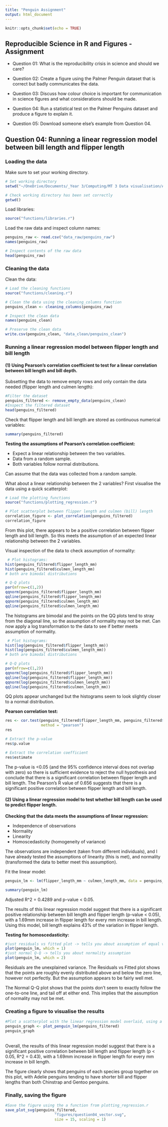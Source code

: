```yaml
---
title: "Penguin Assignment"
output: html_document
---
```


```r
knitr::opts_chunk$set(echo = TRUE)
```


## Reproducible Science in R and Figures - Assignment

* Question 01: What is the reproducibility crisis in science and should we care?

* Question 02: Create a figure using the Palmer Penguin dataset that is correct but badly communicates the data.

* Question 03: Discuss how colour choice is important for communication in science figures and what considerations should be made.

* Question 04: Run a statistical test on the Palmer Penguins dataset and produce a figure to explain it.

* Question 05: Download someone else's example from Question 04.


## Question 04: Running a linear regression model between bill length and flipper length

### Loading the data

Make sure to set your working directory.
```r

# Set working directory
setwd("~/OneDrive/Documents/_Year 3/Computing/MT 3 Data visualisation/Assignment")

```

```r

# Check working directory has been set correctly
getwd()

```


Load libraries:
```r

source("functions/libraries.r")

```


Load the raw data and inspect column names:
```r

penguins_raw <- read.csv("data_raw/penguins_raw")
names(penguins_raw)

```
```r

# Inspect contents of the raw data
head(penguins_raw)

```



### Cleaning the data

Clean the data:
```r

# Load the cleaning functions
source("functions/cleaning.r")

# Clean the data using the cleaning_columns function
penguins_clean <- cleaning_columns(penguins_raw)

# Inspect the clean data
names(penguins_clean)

# Preserve the clean data
write.csv(penguins_clean, "data_clean/penguins_clean")

```



### Running a linear regression model between flipper length and bill length

#### (1) Using Pearson's correlation coefficient to test for a linear correlation between bill length and bill depth.


Subsetting the data to remove empty rows and only contain the data needed (flipper length and culmen length):
```r

#Filter the dataset
penguins_filtered <- remove_empty_data(penguins_clean)
#Inspect the filtered dataset
head(penguins_filtered)

```

Check that flipper length and bill length are stored as continuous numerical variables:
```r

summary(penguins_filtered)

```


**Testing the assumptions of Pearson's correlation coefficient:**

* Expect a linear relationship between the two variables.
* Data from a random sample.
* Both variables follow normal distributions.

Can assume that the data was collected from a random sample.

What about a linear relationship between the 2 variables? First visualise the data using a quick scatterplot:
```r

# Load the plotting functions
source("functions/plotting_regression.r")

# Plot scatterplot between flipper length and culmen (bill) length
correlation_figure <- plot_correlation(penguins_filtered)
correlation_figure

```
From this plot, there appears to be a positive correlation between flipper length and bill length. So this meets the assumption of an expected linear relationship between the 2 variables.


Visual inspection of the data to check assumption of normality:
```r

 # Plot histograms:
hist(penguins_filtered$flipper_length_mm)
hist(penguins_filtered$culmen_length_mm)
# both are bimodal distributions

# Q-Q plots
par(mfrow=c(1,2))
qqnorm(penguins_filtered$flipper_length_mm)
qqline(penguins_filtered$flipper_length_mm)
qqnorm(penguins_filtered$culmen_length_mm)
qqline(penguins_filtered$culmen_length_mm)

```
The histograms are bimodal and the points on the QQ plots tend to stray from the diagonal line, so the assumption of normality may not be met. Can now apply a log transformation to the data to see if better meets assumption of normality.

```r

 # Plot histograms:
hist(log(penguins_filtered$flipper_length_mm))
hist(log(penguins_filtered$culmen_length_mm))
# both are bimodal distributions

# Q-Q plots
par(mfrow=c(1,2))
qqnorm(log(penguins_filtered$flipper_length_mm))
qqline(log(penguins_filtered$flipper_length_mm))
qqnorm(log(penguins_filtered$culmen_length_mm))
qqline(log(penguins_filtered$culmen_length_mm))

```
QQ plots appear unchanged but the histograms seem to look slightly closer to a normal distribution.


**Pearson correlation test:**
```r

res <- cor.test(penguins_filtered$flipper_length_mm, penguins_filtered$culmen_length_mm,
                method = "pearson")
res

# Extract the p-value
res$p.value

# Extract the correlation coefficient
res$estimate

```
The p-value is <0.05 (and the 95% confidence interval does not overlap with zero) so there is sufficient evidence to reject the null hypothesis and conclude that there is a significant correlation between flipper length and bill length. The Pearson's R value of 0.656 suggests that there is a significant positive correlation between flipper length and bill length. 



#### (2) Using a linear regression model to test whether bill length can be used to predict flipper length.

**Checking that the data meets the assumptions of linear regression:**

* Independence of observations
* Normality
* Linearity
* Homoscedasticity (homogeneity of variance)

The observations are independent (taken from different individuals), and I have already tested the assumptions of linearity (this is met), and normality (transformed the data to better meet this assumption). 

Fit the linear model:
```r

penguin_lm <- lm(flipper_length_mm ~ culmen_length_mm, data = penguins_filtered)

summary(penguin_lm)

```
Adjusted R^2 = 0.4289 and p-value < 0.05.

The results of this linear regression model suggest that there is a significant positive relationship between bill length and flipper length (p-value < 0.05), with a 1.69mm increase in flipper length for every mm increase in bill length. Using this model, bill length explains 43% of the variation in flipper length.


**Testing for homoscedasticity:**
```r

#just residuals vs fitted plot -> tells you about assumption of equal variance
plot(penguin_lm, which = 1)
#just normal Q-Q -> tells you about normality assumption
plot(penguin_lm, which = 2)

```

Residuals are the unexplained variance. The Residuals vs Fitted plot shows that the points are roughly evenly distributed above and below the zero line, however not perfectly. But the assumption appears to be fairly well met.

The Normal Q-Q plot shows that the points don't seem to exactly follow the one-to-one line, and tail off at either end. This implies that the assumption of normality may not be met.


### Creating a figure to visualise the results
```r

#Plot a scatterplot with the linear regression model overlaid, using a function from plotting_regression.r
penguin_graph <- plot_penguin_lm(penguins_filtered)
penguin_graph

```
\
Overall, the results of this linear regression model suggest that there is a significant positive correlation between bill length and flipper length (p < 0.05, R^2 = 0.43), with a 1.69mm increase in flipper length for every mm increase in bill length.

The figure clearly shows that penguins of each species group together on this plot, with Adelie penguins tending to have shorter bill and flipper lengths than both Chinstrap and Gentoo penguins. 


### Finally, saving the figure
```r

#Save the figure using the a function from plotting_regression.r
save_plot_svg(penguins_filtered, 
                      "figures/question04_vector.svg", 
                      size = 15, scaling = 1)

```

